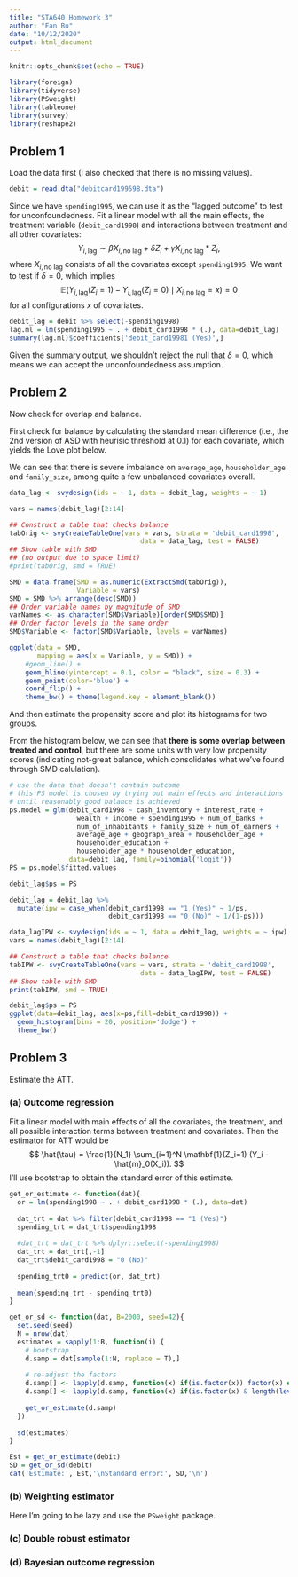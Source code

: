 ```yaml
---
title: "STA640 Homework 3"
author: "Fan Bu"
date: "10/12/2020"
output: html_document
---
```


```r
knitr::opts_chunk$set(echo = TRUE)
```

```r
library(foreign)
library(tidyverse)
library(PSweight)
library(tableone)
library(survey)
library(reshape2)
```


## Problem 1

Load the data first (I also checked that there is no missing values). 

```r
debit = read.dta("debitcard199598.dta")
```

Since we have `spending1995`, we can use it as the "lagged outcome" to test for unconfoundedness. Fit a linear model with all the main effects, the treatment variable (`debit_card1998`) and interactions between treatment and all other covariates:
$$
Y_{i, \text{lag}} \sim \beta X_{i,\text{no lag}} + \delta Z_i + \gamma X_{i,\text{no lag}} *Z_i,
$$
where $X_{i,\text{no lag}}$ consists of all the covariates except `spending1995`. We want to test if $\delta=0$, which implies 
$$
\mathbb{E} (Y_{i, \text{lag}}(Z_i=1) - Y_{i, \text{lag}}(Z_i=0) \mid X_{i,\text{no lag}} = x) = 0
$$
for all configurations $x$ of covariates. 

```r
debit_lag = debit %>% select(-spending1998)
lag.ml = lm(spending1995 ~ . + debit_card1998 * (.), data=debit_lag)
summary(lag.ml)$coefficients['debit_card19981 (Yes)',]
```

Given the summary output, we shouldn't reject the null that $\delta=0$, which means we can accept the unconfoundedness assumption.

## Problem 2

Now check for overlap and balance. 

First check for balance by calculating the standard mean difference (i.e., the 2nd version of ASD with heurisic threshold at $0.1$) for each covariate, which yields the Love plot below.

We can see that there is severe imbalance on `average_age`, `householder_age` and `family_size`, among quite a few unbalanced covariates overall.
```r
data_lag <- svydesign(ids = ~ 1, data = debit_lag, weights = ~ 1)

vars = names(debit_lag)[2:14]

## Construct a table that checks balance
tabOrig <- svyCreateTableOne(vars = vars, strata = 'debit_card1998',
                                 data = data_lag, test = FALSE)
## Show table with SMD
## (no output due to space limit)
#print(tabOrig, smd = TRUE)
```

```r
SMD = data.frame(SMD = as.numeric(ExtractSmd(tabOrig)),
                 Variable = vars)
SMD = SMD %>% arrange(desc(SMD))
## Order variable names by magnitude of SMD
varNames <- as.character(SMD$Variable)[order(SMD$SMD)]
## Order factor levels in the same order
SMD$Variable <- factor(SMD$Variable, levels = varNames)

ggplot(data = SMD,
       mapping = aes(x = Variable, y = SMD)) +
    #geom_line() +
    geom_hline(yintercept = 0.1, color = "black", size = 0.3) +
    geom_point(color='blue') +
    coord_flip() +
    theme_bw() + theme(legend.key = element_blank())
```

And then estimate the propensity score and plot its histograms for two groups.

From the histogram below, we can see that **there is some overlap between treated and control**, but there are some units with very low propensity scores (indicating not-great balance, which consolidates what we've found through SMD calulation).

```r
# use the data that doesn't contain outcome
# this PS model is chosen by trying out main effects and interactions
# until reasonably good balance is achieved
ps.model = glm(debit_card1998 ~ cash_inventory + interest_rate +
                 wealth + income + spending1995 + num_of_banks +
                 num_of_inhabitants + family_size + num_of_earners +
                 average_age + geograph_area + householder_age + 
                 householder_education + 
                 householder_age * householder_education, 
               data=debit_lag, family=binomial('logit'))
PS = ps.model$fitted.values
```

```r
debit_lag$ps = PS

debit_lag = debit_lag %>% 
  mutate(ipw = case_when(debit_card1998 == "1 (Yes)" ~ 1/ps,
                         debit_card1998 == "0 (No)" ~ 1/(1-ps)))

data_lagIPW <- svydesign(ids = ~ 1, data = debit_lag, weights = ~ ipw)
vars = names(debit_lag)[2:14]

## Construct a table that checks balance
tabIPW <- svyCreateTableOne(vars = vars, strata = 'debit_card1998',
                                 data = data_lagIPW, test = FALSE)
## Show table with SMD
print(tabIPW, smd = TRUE)
```

```r
debit_lag$ps = PS
ggplot(data=debit_lag, aes(x=ps,fill=debit_card1998)) +
  geom_histogram(bins = 20, position='dodge') + 
  theme_bw()
```


## Problem 3
Estimate the ATT.

### (a) Outcome regression
Fit a linear model with main effects of all the covariates, the treatment, and all possible interaction terms between treatment and covariates. Then the estimator for ATT would be
$$
\hat{\tau} = \frac{1}{N_1} \sum_{i=1}^N \mathbf{1}(Z_i=1) (Y_i - \hat{m}_0(X_i)).
$$
I'll use bootstrap to obtain the standard error of this estimate.

```r
get_or_estimate <- function(dat){
  or = lm(spending1998 ~ . + debit_card1998 * (.), data=dat)
   
  dat_trt = dat %>% filter(debit_card1998 == "1 (Yes)")
  spending_trt = dat_trt$spending1998
  
  #dat_trt = dat_trt %>% dplyr::select(-spending1998)
  dat_trt = dat_trt[,-1]
  dat_trt$debit_card1998 = "0 (No)"
  
  spending_trt0 = predict(or, dat_trt)
  
  mean(spending_trt - spending_trt0)
}

get_or_sd <- function(dat, B=2000, seed=42){
  set.seed(seed)
  N = nrow(dat)
  estimates = sapply(1:B, function(i) {
    # bootstrap
    d.samp = dat[sample(1:N, replace = T),]
    
    # re-adjust the factors
    d.samp[] <- lapply(d.samp, function(x) if(is.factor(x)) factor(x) else x)
    d.samp[] <- lapply(d.samp, function(x) if(is.factor(x) & length(levels(x))<2) as.numeric(x) else x)
    
    get_or_estimate(d.samp)
  })
  
  sd(estimates)
}
```

```r
Est = get_or_estimate(debit)
SD = get_or_sd(debit)
cat('Estimate:', Est,'\nStandard error:', SD,'\n')
```

### (b) Weighting estimator
Here I'm going to be lazy and use the `PSweight` package. 

### (c) Double robust estimator

### (d) Bayesian outcome regression



